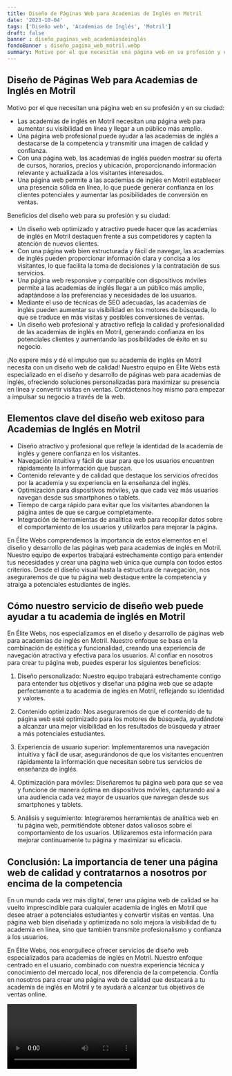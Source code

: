 ```yaml
---
title: Diseño de Páginas Web para Academias de Inglés en Motril
date: '2023-10-04'
tags: ['Diseño web', 'Academias de Inglés', 'Motril']
draft: false
banner : diseño_paginas_web_academiasdeinglés
fondoBanner : diseño_pagina_web_motril.webp
summary: Motivo por el que necesitan una página web en su profesión y en su ciudad Las academias de inglés en Motril necesitan una página web para aumentar su visibilidad en línea y llegar a un público más amplio. Una página web profesional puede ayudar a las academias de inglés a destacarse de la competencia y transmitir una imagen de calidad y confianza. Con una página web, las academias de inglés pueden mostrar su oferta de cursos, horarios, precios y ubicación, proporcionando información relevante y actualizada a los visitantes interesados. Una página web permite a las academias de inglés en Motril establecer una presencia sólida en línea, lo que puede generar confianza en los clientes potenciales y aumentar las posibilidades de conversión en ventas.
---
```


## Diseño de Páginas Web para Academias de Inglés en Motril

Motivo por el que necesitan una página web en su profesión y en su ciudad:
- Las academias de inglés en Motril necesitan una página web para aumentar su visibilidad en línea y llegar a un público más amplio.
- Una página web profesional puede ayudar a las academias de inglés a destacarse de la competencia y transmitir una imagen de calidad y confianza.
- Con una página web, las academias de inglés pueden mostrar su oferta de cursos, horarios, precios y ubicación, proporcionando información relevante y actualizada a los visitantes interesados.
- Una página web permite a las academias de inglés en Motril establecer una presencia sólida en línea, lo que puede generar confianza en los clientes potenciales y aumentar las posibilidades de conversión en ventas.

Beneficios del diseño web para su profesión y su ciudad:
- Un diseño web optimizado y atractivo puede hacer que las academias de inglés en Motril destaquen frente a sus competidores y capten la atención de nuevos clientes.
- Con una página web bien estructurada y fácil de navegar, las academias de inglés pueden proporcionar información clara y concisa a los visitantes, lo que facilita la toma de decisiones y la contratación de sus servicios.
- Una página web responsive y compatible con dispositivos móviles permite a las academias de inglés llegar a un público más amplio, adaptándose a las preferencias y necesidades de los usuarios.
- Mediante el uso de técnicas de SEO adecuadas, las academias de inglés pueden aumentar su visibilidad en los motores de búsqueda, lo que se traduce en más visitas y posibles conversiones de ventas.
- Un diseño web profesional y atractivo refleja la calidad y profesionalidad de las academias de inglés en Motril, generando confianza en los potenciales clientes y aumentando las posibilidades de éxito en su negocio.

¡No espere más y dé el impulso que su academia de inglés en Motril necesita con un diseño web de calidad! Nuestro equipo en Élite Webs está especializado en el diseño y desarrollo de páginas web para academias de inglés, ofreciendo soluciones personalizadas para maximizar su presencia en línea y convertir visitas en ventas. Contáctenos hoy mismo para empezar a impulsar su negocio a través de la web.

<GifSeo />

<Cta />

## Elementos clave del diseño web exitoso para Academias de Inglés en Motril

- Diseño atractivo y profesional que refleje la identidad de la academia de inglés y genere confianza en los visitantes.
- Navegación intuitiva y fácil de usar para que los usuarios encuentren rápidamente la información que buscan.
- Contenido relevante y de calidad que destaque los servicios ofrecidos por la academia y su experiencia en la enseñanza del inglés.
- Optimización para dispositivos móviles, ya que cada vez más usuarios navegan desde sus smartphones o tablets.
- Tiempo de carga rápido para evitar que los visitantes abandonen la página antes de que se cargue completamente.
- Integración de herramientas de analítica web para recopilar datos sobre el comportamiento de los usuarios y utilizarlos para mejorar la página.

En Élite Webs comprendemos la importancia de estos elementos en el diseño y desarrollo de las páginas web para academias de inglés en Motril. Nuestro equipo de expertos trabajará estrechamente contigo para entender tus necesidades y crear una página web única que cumpla con todos estos criterios. Desde el diseño visual hasta la estructura de navegación, nos aseguraremos de que tu página web destaque entre la competencia y atraiga a potenciales estudiantes de inglés.

## Cómo nuestro servicio de diseño web puede ayudar a tu academia de inglés en Motril

En Élite Webs, nos especializamos en el diseño y desarrollo de páginas web para academias de inglés en Motril. Nuestro enfoque se basa en la combinación de estética y funcionalidad, creando una experiencia de navegación atractiva y efectiva para los usuarios. Al confiar en nosotros para crear tu página web, puedes esperar los siguientes beneficios:

1. Diseño personalizado: Nuestro equipo trabajará estrechamente contigo para entender tus objetivos y diseñar una página web que se adapte perfectamente a tu academia de inglés en Motril, reflejando su identidad y valores.

2. Contenido optimizado: Nos aseguraremos de que el contenido de tu página web esté optimizado para los motores de búsqueda, ayudándote a alcanzar una mejor visibilidad en los resultados de búsqueda y atraer a más potenciales estudiantes.

3. Experiencia de usuario superior: Implementaremos una navegación intuitiva y fácil de usar, asegurándonos de que los visitantes encuentren rápidamente la información que necesitan sobre tus servicios de enseñanza de inglés.

4. Optimización para móviles: Diseñaremos tu página web para que se vea y funcione de manera óptima en dispositivos móviles, capturando así a una audiencia cada vez mayor de usuarios que navegan desde sus smartphones y tablets.

5. Análisis y seguimiento: Integraremos herramientas de analítica web en tu página web, permitiéndote obtener datos valiosos sobre el comportamiento de los usuarios. Utilizaremos esta información para mejorar continuamente tu página y maximizar su eficacia.

## Conclusión: La importancia de tener una página web de calidad y contratarnos a nosotros por encima de la competencia

En un mundo cada vez más digital, tener una página web de calidad se ha vuelto imprescindible para cualquier academia de inglés en Motril que desee atraer a potenciales estudiantes y convertir visitas en ventas. Una página web bien diseñada y optimizada no solo mejora la visibilidad de tu academia en línea, sino que también transmite profesionalismo y confianza a los usuarios.

En Élite Webs, nos enorgullece ofrecer servicios de diseño web especializados para academias de inglés en Motril. Nuestro enfoque centrado en el usuario, combinado con nuestra experiencia técnica y conocimiento del mercado local, nos diferencia de la competencia. Confía en nosotros para crear una página web de calidad que destacará a tu academia de inglés en Motril y te ayudará a alcanzar tus objetivos de ventas online.

<Video />

<CtaBot job='Academias de Inglés' city='Motril'/>

<Gmaps query='Motril+españa+maps' />